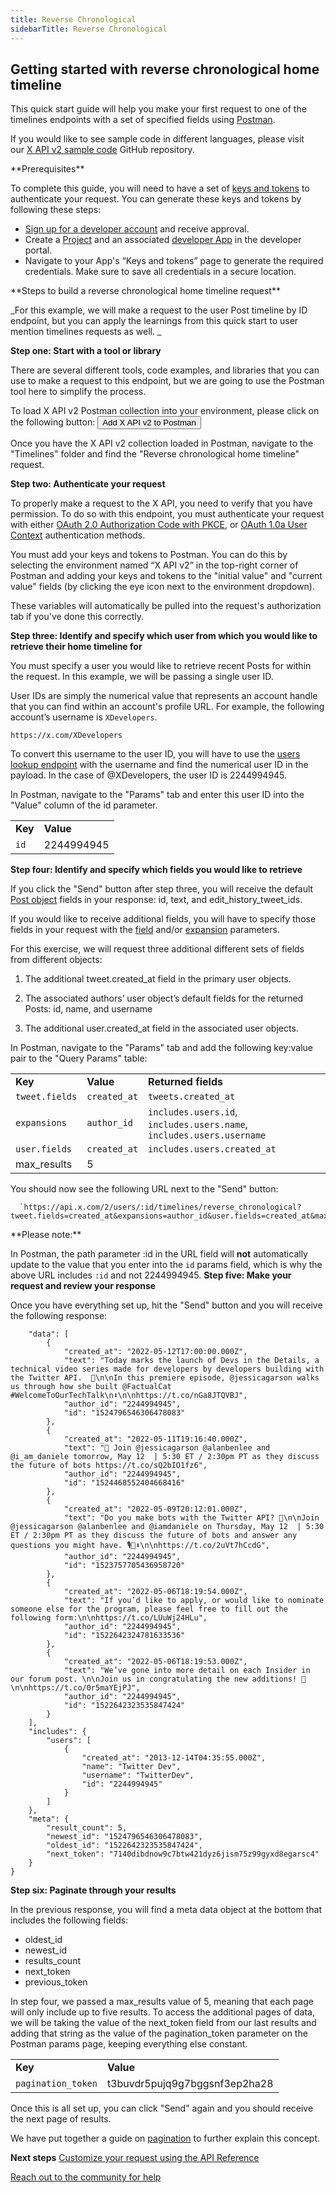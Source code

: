 ```yaml
---
title: Reverse Chronological
sidebarTitle: Reverse Chronological
---
```



## Getting started with reverse chronological home timeline

This quick start guide will help you make your first request to one of the timelines endpoints with a set of specified fields using [Postman](/tutorials/postman-getting-started).

If you would like to see sample code in different languages, please visit our [X API v2 sample code](https://github.com/xdevplatform/Twitter-API-v2-sample-code) GitHub repository. 

<Note>
**Prerequisites**

To complete this guide, you will need to have a set of [keys and tokens](/resources/fundamentals/authentication) to authenticate your request. You can generate these keys and tokens by following these steps:

* [Sign up for a developer account](https://developer.x.com/en/apply-for-access) and receive approval.
* Create a [Project](/resources/fundamentals/projects) and an associated [developer App](/resources/fundamentals/developer-apps) in the developer portal.
* Navigate to your App's “Keys and tokens” page to generate the required credentials. Make sure to save all credentials in a secure location.
</Note>
**Steps to build a reverse chronological home timeline request**

_For this example, we will make a request to the user Post timeline by ID endpoint, but you can apply the learnings from this quick start to user mention timelines requests as well. _

**Step one: Start with a tool or library**

There are several different tools, code examples, and libraries that you can use to make a request to this endpoint, but we are going to use the Postman tool here to simplify the process.

To load X API v2 Postman collection into your environment, please click on the following button:
<Button href="https://www.postman.com/xapidevelopers/twitter-s-public-workspace/collection/r90eid4/twitter-api-v2?ctx=documentation">
  Add X API v2 to Postman
</Button>

Once you have the X API v2 collection loaded in Postman, navigate to the "Timelines" folder and find the "Reverse chronological home timeline" request.

**Step two: Authenticate your request**

To properly make a request to the X API, you need to verify that you have permission. To do so with this endpoint, you must authenticate your request with either [OAuth 2.0 Authorization Code with PKCE](/resources/fundamentals/authentication#oauth-2-0-authorization-code-flow-with-pkce-3), or [OAuth 1.0a User Context](/resources/fundamentals/authentication) authentication methods. 

You must add your keys and tokens to Postman. You can do this by selecting the environment named “X API v2” in the top-right corner of Postman and adding your keys and tokens to the "initial value" and "current value" fields (by clicking the eye icon next to the environment dropdown).

These variables will automatically be pulled into the request's authorization tab if you've done this correctly.

**Step three: Identify and specify which user from which you would like to retrieve their home timeline for**

You must specify a user you would like to retrieve recent Posts for within the request. In this example, we will be passing a single user ID.

User IDs are simply the numerical value that represents an account handle that you can find within an account's profile URL. For example, the following account’s username is `XDevelopers`.

`https://x.com/XDevelopers`

To convert this username to the user ID, you will have to use the [users lookup endpoint](/x-api/users/lookup/introduction) with the username and find the numerical user ID in the payload. In the case of @XDevelopers, the user ID is 2244994945.

In Postman, navigate to the "Params" tab and enter this user ID into the "Value" column of the id parameter.

|     |     |
| :--- | :--- |
| **Key** | **Value** |
| `id` | 2244994945 |

**Step four: Identify and specify which fields you would like to retrieve**

If you click the "Send" button after step three, you will receive the default [Post object](/x-api/fundamentals/data-dictionary#tweet) fields in your response: id, text, and edit\_history\_tweet_ids.

If you would like to receive additional fields, you will have to specify those fields in your request with the [field](/x-api/fundamentals/fields) and/or [expansion](/x-api/fundamentals/expansions) parameters.

For this exercise, we will request three additional different sets of fields from different objects:

1.  The additional tweet.created_at field in the primary user objects.

2.  The associated authors’ user object’s default fields for the returned Posts: id, name, and username
3.  The additional user.created_at field in the associated user objects.
     

In Postman, navigate to the "Params" tab and add the following key:value pair to the "Query Params" table:

|     |     |     |
| :--- | :--- | :--- |
| **Key** | **Value** | **Returned fields** |
| `tweet.fields` | `created_at` | `tweets.created_at` |
| `expansions` | `author_id` | `includes.users.id`, `includes.users.name`, `includes.users.username` |
| `user.fields` | `created_at` | `includes.users.created_at` |
| max_results | 5   |     |


You should now see the following URL next to the "Send" button:

      `https://api.x.com/2/users/:id/timelines/reverse_chronological?tweet.fields=created_at&expansions=author_id&user.fields=created_at&max_results=5`

<Info>
**Please note:**

In Postman, the path parameter :id in the URL field will **not** automatically update to the value that you enter into the `id` params field, which is why the above URL includes `:id` and not 2244994945.
</Info>
**Step five: Make your request and review your response**

Once you have everything set up, hit the "Send" button and you will receive the following response:

```{
	"data": [
		{
			"created_at": "2022-05-12T17:00:00.000Z",
			"text": "Today marks the launch of Devs in the Details, a technical video series made for developers by developers building with the Twitter API.  🚀\n\nIn this premiere episode, @jessicagarson walks us through how she built @FactualCat #WelcomeToOurTechTalk\n⬇️\n\nhttps://t.co/nGa8JTQVBJ",
			"author_id": "2244994945",
			"id": "1524796546306478083"
		},
		{
			"created_at": "2022-05-11T19:16:40.000Z",
			"text": "📢 Join @jessicagarson @alanbenlee and @i_am_daniele tomorrow, May 12  | 5:30 ET / 2:30pm PT as they discuss the future of bots https://t.co/sQ2bIO1fz6",
			"author_id": "2244994945",
			"id": "1524468552404668416"
		},
		{
			"created_at": "2022-05-09T20:12:01.000Z",
			"text": "Do you make bots with the Twitter API? 🤖\n\nJoin @jessicagarson @alanbenlee and @iamdaniele on Thursday, May 12  | 5:30 ET / 2:30pm PT as they discuss the future of bots and answer any questions you might have. 🎙📆⬇️\n\nhttps://t.co/2uVt7hCcdG",
			"author_id": "2244994945",
			"id": "1523757705436958720"
		},
		{
			"created_at": "2022-05-06T18:19:54.000Z",
			"text": "If you’d like to apply, or would like to nominate someone else for the program, please feel free to fill out the following form:\n\nhttps://t.co/LUuWj24HLu",
			"author_id": "2244994945",
			"id": "1522642324781633536"
		},
		{
			"created_at": "2022-05-06T18:19:53.000Z",
			"text": "We’ve gone into more detail on each Insider in our forum post. \n\nJoin us in congratulating the new additions! 🥳\n\nhttps://t.co/0r5maYEjPJ",
			"author_id": "2244994945",
			"id": "1522642323535847424"
		}
	],
	"includes": {
		"users": [
			{
				"created_at": "2013-12-14T04:35:55.000Z",
				"name": "Twitter Dev",
				"username": "TwitterDev",
				"id": "2244994945"
			}
		]
	},
	"meta": {
		"result_count": 5,
		"newest_id": "1524796546306478083",
		"oldest_id": "1522642323535847424",
		"next_token": "7140dibdnow9c7btw421dyz6jism75z99gyxd8egarsc4"
	}
}
```


**Step six: Paginate through your results**

In the previous response, you will find a meta data object at the bottom that includes the following fields:

* oldest_id
* newest_id
* results_count
* next_token
* previous_token

In step four, we passed a max_results value of 5, meaning that each page will only include up to five results. To access the additional pages of data, we will be taking the value of the next_token field from our last results and adding that string as the value of the pagination_token parameter on the Postman params page, keeping everything else constant. 

|     |     |
| :--- | :--- |
| **Key** | **Value** |
| `pagination_token` | t3buvdr5pujq9g7bggsnf3ep2ha28 |

Once this is all set up, you can click "Send" again and you should receive the next page of results. 

We have put together a guide on [pagination](/x-api/fundamentals/pagination) to further explain this concept. 

**Next steps**
[Customize your request using the API Reference](/x-api/posts/timelines#api-reference-index)

[Reach out to the community for help](https://devcommunity.x.com "Reach out to the community for help")
